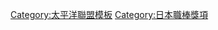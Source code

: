 {{Navbox
|bodyclass=hlist

|name = 太平洋聯盟最佳九人 (捕手)
|title =[[太平洋聯盟]][[最佳九人]][[捕手]]
|basestyle = background-color:#8ce
|state = <includeonly>collapsed</includeonly>
|group1 = 1950年代
|list1 = 
*50 [[土井垣武]]
*51 [[土井垣武]]
*52 [[土井垣武]]
*53 [[松井淳 (捕手)|松井淳]]
*54 [[チャーリー・ルイス|C.ルイス]]
*55 [[チャーリー・ルイス|C.ルイス]]
*56 [[野村克也]]
*57 [[野村克也]]
*58 [[野村克也]]
*59 [[野村克也]]
|group2 = 1960年代
|list2 = 
*60 [[野村克也]]
*61 [[野村克也]]
*62 [[野村克也]]
*63 [[野村克也]]
*64 [[野村克也]]
*65 [[野村克也]]
*66 [[野村克也]]
*67 [[野村克也]]
*68 [[野村克也]]
*69 [[岡村浩二]]
|group3 = 1970年代
|list3 = 
*70 [[野村克也]]
*71 [[野村克也]]
*72 [[野村克也]]
*73 [[野村克也]]
*74 [[村上公康]]
*75 [[野村克也]]
*76 [[野村克也]]
*77 [[加藤俊夫]]
*78 [[中沢伸二]]
*79 [[梨田昌孝|梨田昌崇]]
|group4 = 1980年代
|list4 = 
*80 [[梨田昌孝|梨田昌崇]]
*81 [[梨田昌孝|梨田昌崇]]
*82 [[中沢伸二]]
*83 [[香川伸行]]
*84 [[藤田浩雅]]
*85 [[伊東勤]]
*86 [[伊東勤]]
*87 [[伊東勤]]
*88 [[伊東勤]]
*89 [[山下和彦]]
|group5 = 1990年代
|list5 = 
*90 [[伊東勤]]
*91 [[伊東勤]]
*92 [[伊東勤]]
*93 [[田村藤夫]]
*94 [[吉永幸一郎]]
*95 [[中嶋聡]]
*96 [[吉永幸一郎]]
*97 [[伊東勤]]
*98 [[伊東勤]]
*99 [[城島健司]]
|group6 = 2000年代
|list6 = 
*00 [[城島健司]]
*01 [[城島健司]]
*02 [[伊東勤]]
*03 [[城島健司]]
*04 [[城島健司]]
*05 [[城島健司]]
*06 [[里崎智也]]
*07 [[里崎智也]]
*08 [[細川亨]]
*09 [[田上秀則]]
|group7 = 2010年代
|list7 = 
*10 [[嶋基宏]]
*11 [[細川亨]]
*12 [[鶴岡慎也]]
*13 [[嶋基宏]]
*14 [[伊藤光]]
*15 [[炭谷銀仁朗]]
*16 [[田村龍弘]]
*17 [[甲斐拓也]]
*18 [[森友哉]]
*19 [[森友哉]]
|group8 = 2020年代
|list8 = 
*20 [[甲斐拓也]]
*21 [[森友哉]]
|below = 
*[[Template:太平洋聯盟最佳九人 (投手)|投手]]
*[[Template:太平洋聯盟最佳九人 (捕手)|捕手]]
*[[Template:太平洋聯盟最佳九人 (一壘手)|一壘手]]
*[[Template:太平洋聯盟最佳九人 (二壘手)|二壘手]]
*[[Template:太平洋聯盟最佳九人 (三壘手)|三壘手]]
*[[Template:太平洋聯盟最佳九人 (遊撃手)|遊撃手]]
*[[Template:太平洋聯盟最佳九人 (外野手)|外野手]]
*[[Template:太平洋聯盟最佳九人 (指定打擊)|指定打擊]]
}}
<noinclude>
[[Category:太平洋聯盟模板]]
[[Category:日本職棒獎項]] 
</noinclude>